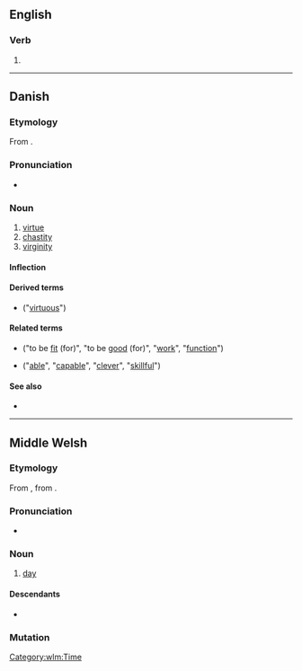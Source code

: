 ==English==

===Verb===
{{head|en|verb form}}

# {{obsolete spelling of|did|lang=en}}

----

==Danish==

===Etymology===
From {{der|da|non|dygð||virtue}}.

===Pronunciation===
* {{IPA|/dyːd/|[d̥yðˀ]|lang=da}}

===Noun===
{{da-noun|en|er}}

# [[virtue]]
# [[chastity]]
# [[virginity]]

====Inflection====
{{da-noun-infl|en|er}}

====Derived terms====
* {{l|da|dydig}} ("[[virtuous]]")

====Related terms====
* {{l|da|du|pos=v}} ("to be [[fit]] (for)", "to be [[good]] (for)", "[[work]]", "[[function]]")
* {{l|da|dygtig|pos=a}} ("[[able]]", "[[capable]]", "[[clever]]", "[[skillful]]")

====See also====
* {{pedia|lang=da}}

----

==Middle Welsh==

===Etymology===
From {{inh|wlm|owl|did}}, from {{inh|wlm|cel-pro|*dīyos||day}}.

===Pronunciation===
* {{IPA|/dɨːð/|lang=wlm}}

===Noun===
{{head|wlm|noun|g=m|head=dyð}}

# [[day]]

====Descendants====
* {{desc|cy|dydd}}

===Mutation===
{{wlm-mutation|d|yð}}

[[Category:wlm:Time]]